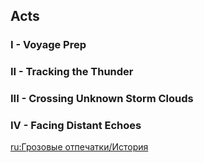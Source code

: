 {{Event Tabs
|subpage1 = Weaving Lightning
|subpage2 = Lightning Round
|subpage3 = Bolt Blitz
|subpage4 = Automaton Front
}}
==Acts==
===I - Voyage Prep===
{{Main|Voyage Prep}}

===II - Tracking the Thunder===
{{Main|Tracking the Thunder}}

===III - Crossing Unknown Storm Clouds===
{{Main|Crossing Unknown Storm Clouds}}

===IV - Facing Distant Echoes===
{{Main|Facing Distant Echoes}}

[[ru:Грозовые отпечатки/История]]
